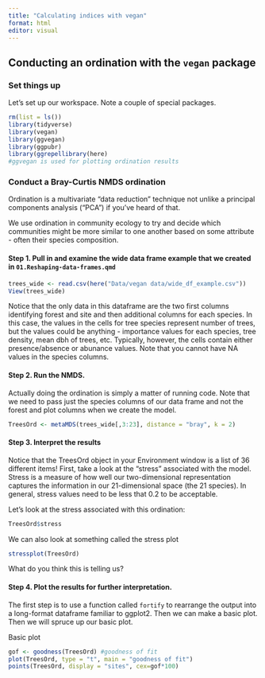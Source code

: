 ```yaml
---
title: "Calculating indices with vegan"
format: html
editor: visual
---
```


## Conducting an ordination with the `vegan` package

### Set things up

Let's set up our workspace. Note a couple of special packages.

```r
rm(list = ls())
library(tidyverse)
library(vegan)
library(ggvegan)
library(ggpubr)
library(ggrepellibrary(here)
#ggvegan is used for plotting ordination results
```

### Conduct a Bray-Curtis NMDS ordination

Ordination is a multivariate "data reduction" technique not unlike a principal components analysis ("PCA") if you've heard of that.

We use ordination in community ecology to try and decide which communities might be more similar to one another based on some attribute - often their species composition.

#### Step 1. Pull in and examine the wide data frame example that we created in `01.Reshaping-data-frames.qmd`

```r
trees_wide <- read.csv(here("Data/vegan data/wide_df_example.csv"))
View(trees_wide)
```

Notice that the only data in this dataframe are the two first columns identifying forest and site and then additional columns for each species. In this case, the values in the cells for tree species represent number of trees, but the values could be anything - importance values for each species, tree density, mean dbh of trees, etc. Typically, however, the cells contain either presence/absence or abunance values. Note that you cannot have NA values in the species columns.

#### Step 2. Run the NMDS.

Actually doing the ordination is simply a matter of running code. Note that we need to pass just the species columns of our data frame and not the forest and plot columns when we create the model.

```r
TreesOrd <- metaMDS(trees_wide[,3:23], distance = "bray", k = 2)
```

#### Step 3. Interpret the results

Notice that the TreesOrd object in your Environment window is a list of 36 different items! First, take a look at the "stress" associated with the model. Stress is a measure of how well our two-dimensional representation captures the information in our 21-dimensional space (the 21 species). In general, stress values need to be less that 0.2 to be acceptable.

Let's look at the stress associated with this ordination:

```r
TreesOrd$stress
```

We can also look at something called the stress plot

```r
stressplot(TreesOrd)
```

What do you think this is telling us?

#### Step 4. Plot the results for further interpretation.

The first step is to use a function called `fortify` to rearrange the output into a long-format dataframe familiar to ggplot2. Then we can make a basic plot. Then we will spruce up our basic plot.

Basic plot

```r
gof <- goodness(TreesOrd) #goodness of fit
plot(TreesOrd, type = "t", main = "goodness of fit")
points(TreesOrd, display = "sites", cex=gof*100)
```
